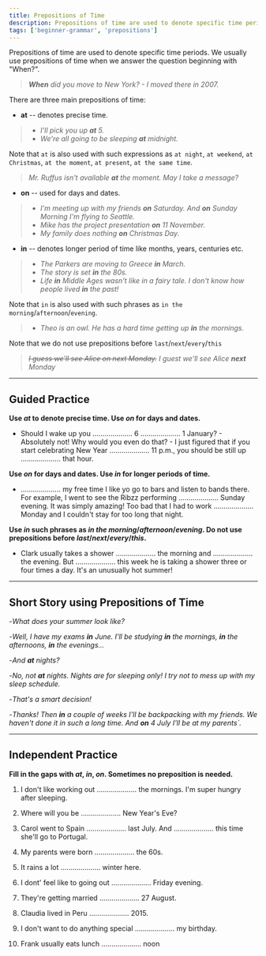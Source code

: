 ```yaml
---
title: Prepositions of Time
description: Prepositions of time are used to denote specific time periods
tags: ['beginner-grammar', 'prepositions']
---
```



Prepositions of time are used to denote specific time periods. We usually use prepositions of time when we answer the question beginning with "When?".

> _**When** did you move to New York? - I moved there in 2007._

There are three main prepositions of time:

- **at** -- denotes precise time.

> - _I'll pick you up **at** 5._
> - _We're all going to be sleeping **at** midnight._

Note that `at` is also used with such expressions as `at night`, `at weekend`, `at Christmas`, `at the moment`, `at present`, `at the same time`.

> _Mr. Ruffus isn't available **at** the moment. May I take a message?_

- **on** -- used for days and dates.

> - _I'm meeting up with my friends **on** Saturday. And **on** Sunday Morning I'm flying to Seattle._
> - _Mike has the project presentation **on** 11 November._
> - _My family does nothing **on** Christmas Day._

- **in** -- denotes longer period of time like months, years, centuries etc.

> - _The Parkers are moving to Greece **in** March._
> - _The story is set **in** the 80s._
> - _Life **in** Middle Ages wasn't like in a fairy tale. I don't know how people lived **in** the past!_

Note that `in` is also used with such phrases as `in the morning`/`afternoon`/`evening`.

> - _Theo is an owl. He has a hard time getting up **in** the mornings._

Note that we do not use prepositions before `last`/`next`/`every`/`this`

> _~~I guess we'll see Alice on next Monday.~~ I guest we'll see Alice **next** Monday_

---

## Guided Practice

**Use _at_ to denote precise time. Use _on_ for days and dates.**

- Should I wake up you .................... 6 .................... 1 January? - Absolutely not! Why would you even do that? - I just figured that if you start celebrating New Year .................... 11 p.m., you should be still up .................... that hour. <InfoTooltip label="at, on, at, at" />

**Use _on_ for days and dates. Use _in_ for longer periods of time.**

- .................... my free time I like yo go to bars and listen to bands there. For example, I went to see the Ribzz performing .................... Sunday evening. It was simply amazing! Too bad that I had to work .................... Monday and I couldn't stay for too long that night. <InfoTooltip label="In, on, on" />

**Use _in_ such phrases as _in the morning_/_afternoon_/_evening_. Do not use prepositions before _last_/_next_/_every_/_this_.**

- Clark usually takes a shower .................... the morning and .................... the evening. But .................... this week he is taking a shower three or four times a day. It's an unusually hot summer! <InfoTooltip label="in, in, (-)" />

---

## Short Story using Prepositions of Time

-_What does your summer look like?_

-_Well, I have my exams **in** June. I'll be studying **in** the mornings, **in** the afternoons, **in** the evenings..._

-_And **at** nights?_

-_No, not **at** nights. Nights are for sleeping only! I try not to mess up with my sleep schedule._

-_That's a smart decision!_

-_Thanks! Then **in** a couple of weeks I'll be backpacking with my friends. We haven't done it in such a long time. And **on** 4 July I'll be at my parents`._

---

## Independent Practice

**Fill in the gaps with _at_, _in_, _on_. Sometimes no preposition is needed.**

1. I don't like working out .................... the mornings. I'm super hungry after sleeping. <InfoTooltip label="in" />

2. Where will you be .................... New Year's Eve? <InfoTooltip label="on" />

3. Carol went to Spain .................... last July. And .................... this time she'll go to Portugal. <InfoTooltip label="(-), (-)" />

4. My parents were born .................... the 60s. <InfoTooltip label="in" />

5. It rains a lot .................... winter here. <InfoTooltip label="in" />

6. I dont' feel like to going out .................... Friday evening. <InfoTooltip label="on" />

7. They're getting married .................... 27 August. <InfoTooltip label="on" />

8. Claudia lived in Peru .................... 2015. <InfoTooltip label="in" />

9. I don't want to do anything special .................... my birthday. <InfoTooltip label="on" />

10. Frank usually eats lunch .................... noon <InfoTooltip label="at" />
